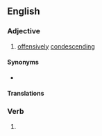 ==English==

===Adjective===
{{en-adj}}

# [[offensive]]ly [[condescending]]

====Synonyms====
* {{l|en|condescending}}

====Translations====
{{trans-see|offensively condescending|condescending}}

===Verb===
{{head|en|present participle}}

# {{present participle of|patronise|lang=en|nocat=1}}